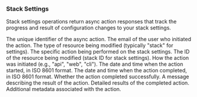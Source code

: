 ---
---

### Stack Settings

Stack settings operations return async action responses that track the progress and result of configuration changes to your stack settings.

<Model>
    <ModelProperty name="id" type="integer">
        The unique identifier of the async action.
    </ModelProperty>
    <ModelProperty name="user" type="string">
        The email of the user who initiated the action.
    </ModelProperty>
    <ModelProperty name="resource_type" type="string">
        The type of resource being modified (typically "stack" for settings).
    </ModelProperty>
    <ModelProperty name="action" type="string">
        The specific action being performed on the stack settings.
    </ModelProperty>
    <ModelProperty name="resource_id" type="string">
        The ID of the resource being modified (stack ID for stack settings).
    </ModelProperty>
    <ModelProperty name="started_via" type="string">
        How the action was initiated (e.g., "api", "web", "cli").
    </ModelProperty>
    <ModelProperty name="started_at" type="datetime">
        The date and time when the action started, in ISO 8601 format.
    </ModelProperty>
    <ModelProperty name="finished_at" type="datetime">
        The date and time when the action completed, in ISO 8601 format.
    </ModelProperty>
    <ModelProperty name="finished_success" type="boolean">
        Whether the action completed successfully.
    </ModelProperty>
    <ModelProperty name="finished_message" type="string">
        A message describing the result of the action.
    </ModelProperty>
    <ModelProperty name="finished_result" type="object">
        Detailed results of the completed action.
    </ModelProperty>
    <ModelProperty name="metadata" type="object">
        Additional metadata associated with the action.
    </ModelProperty>
</Model>